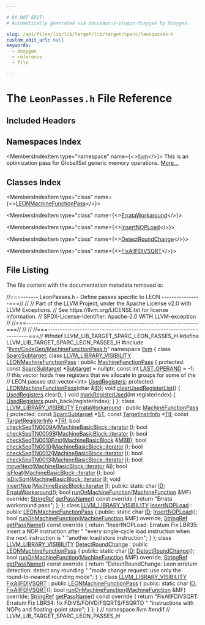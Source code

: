 ```yaml
---

# DO NOT EDIT!
# Automatically generated via docusaurus-plugin-doxygen by Doxygen.

slug: /api/files/lib/lib/target/lib/target/sparc/leonpasses-h
custom_edit_url: null
keywords:
  - doxygen
  - reference
  - file

---
```





# The `LeonPasses.h` File Reference

<DoxygenPage pluginConfig={pluginConfig}>



## Included Headers

<IncludesList>
<IncludesListItem
  filePath="llvm/CodeGen/MachineFunctionPass.h"
  permalink="/docs/api/files/include/include/llvm/include/llvm/codegen/machinefunctionpass-h"
  isLocal="true" />
</IncludesList>

## Namespaces Index

<MembersIndex>

<MembersIndexItem
  type="namespace"
  name={<><a href="/docs/api/namespaces/llvm">llvm</a></>}>
This is an optimization pass for GlobalISel generic memory operations. <a href="/docs/api/namespaces/llvm/#details">More...</a>
</MembersIndexItem>

</MembersIndex>

## Classes Index

<MembersIndex>

<MembersIndexItem
  type="class"
  name={<><a href="/docs/api/classes/llvm/leonmachinefunctionpass">LEONMachineFunctionPass</a></>}>
</MembersIndexItem>

<MembersIndexItem
  type="class"
  name={<><a href="/docs/api/classes/llvm/errataworkaround">ErrataWorkaround</a></>}>
</MembersIndexItem>

<MembersIndexItem
  type="class"
  name={<><a href="/docs/api/classes/llvm/insertnopload">InsertNOPLoad</a></>}>
</MembersIndexItem>

<MembersIndexItem
  type="class"
  name={<><a href="/docs/api/classes/llvm/detectroundchange">DetectRoundChange</a></>}>
</MembersIndexItem>

<MembersIndexItem
  type="class"
  name={<><a href="/docs/api/classes/llvm/fixallfdivsqrt">FixAllFDIVSQRT</a></>}>
</MembersIndexItem>

</MembersIndex>


## File Listing

The file content with the documentation metadata removed is:

<ProgramListing>

<Link id="l00001" /><CodeLine lineNumber="1"><Highlight kind="comment">//===------- LeonPasses.h - Define passes specific to LEON ----------------===//</Highlight><Highlight kind="normal"></Highlight></CodeLine>
<Link id="l00002" /><CodeLine lineNumber="2"><Highlight kind="normal"></Highlight><Highlight kind="comment">//</Highlight><Highlight kind="normal"></Highlight></CodeLine>
<Link id="l00003" /><CodeLine lineNumber="3"><Highlight kind="normal"></Highlight><Highlight kind="comment">// Part of the LLVM Project, under the Apache License v2.0 with LLVM Exceptions.</Highlight><Highlight kind="normal"></Highlight></CodeLine>
<Link id="l00004" /><CodeLine lineNumber="4"><Highlight kind="normal"></Highlight><Highlight kind="comment">// See https://llvm.org/LICENSE.txt for license information.</Highlight><Highlight kind="normal"></Highlight></CodeLine>
<Link id="l00005" /><CodeLine lineNumber="5"><Highlight kind="normal"></Highlight><Highlight kind="comment">// SPDX-License-Identifier: Apache-2.0 WITH LLVM-exception</Highlight><Highlight kind="normal"></Highlight></CodeLine>
<Link id="l00006" /><CodeLine lineNumber="6"><Highlight kind="normal"></Highlight><Highlight kind="comment">//</Highlight><Highlight kind="normal"></Highlight></CodeLine>
<Link id="l00007" /><CodeLine lineNumber="7"><Highlight kind="normal"></Highlight><Highlight kind="comment">//===----------------------------------------------------------------------===//</Highlight><Highlight kind="normal"></Highlight></CodeLine>
<Link id="l00008" /><CodeLine lineNumber="8"><Highlight kind="normal"></Highlight><Highlight kind="comment">//</Highlight><Highlight kind="normal"></Highlight></CodeLine>
<Link id="l00009" /><CodeLine lineNumber="9"><Highlight kind="normal"></Highlight><Highlight kind="comment">//</Highlight><Highlight kind="normal"></Highlight></CodeLine>
<Link id="l00010" /><CodeLine lineNumber="10"><Highlight kind="normal"></Highlight><Highlight kind="comment">//===----------------------------------------------------------------------===//</Highlight><Highlight kind="normal"></Highlight></CodeLine>
<Link id="l00011" /><CodeLine lineNumber="11"><Highlight kind="normal"></Highlight></CodeLine>
<Link id="l00012" /><CodeLine lineNumber="12"><Highlight kind="normal"></Highlight><Highlight kind="preprocessor">#ifndef LLVM&#95;LIB&#95;TARGET&#95;SPARC&#95;LEON&#95;PASSES&#95;H</Highlight><Highlight kind="normal"></Highlight></CodeLine>
<Link id="l00013" /><CodeLine lineNumber="13"><Highlight kind="normal"></Highlight><Highlight kind="preprocessor">#define LLVM&#95;LIB&#95;TARGET&#95;SPARC&#95;LEON&#95;PASSES&#95;H</Highlight><Highlight kind="normal"></Highlight></CodeLine>
<Link id="l00014" /><CodeLine lineNumber="14"><Highlight kind="normal"></Highlight></CodeLine>
<Link id="l00015" /><CodeLine lineNumber="15"><Highlight kind="normal"></Highlight><Highlight kind="preprocessor">#include &quot;<a href="/docs/api/files/include/include/llvm/include/llvm/codegen/machinefunctionpass-h">llvm/CodeGen/MachineFunctionPass.h</a>&quot;</Highlight><Highlight kind="normal"></Highlight></CodeLine>
<Link id="l00016" /><CodeLine lineNumber="16"><Highlight kind="normal"></Highlight></CodeLine>
<Link id="l00017" /><CodeLine lineNumber="17"><Highlight kind="normal"></Highlight><Highlight kind="keyword">namespace </Highlight><Highlight kind="normal"><a href="/docs/api/namespaces/llvm">llvm</a> &#123;</Highlight></CodeLine>
<Link id="l00018" /><CodeLine lineNumber="18"><Highlight kind="normal"></Highlight><Highlight kind="keyword">class </Highlight><Highlight kind="normal"><a href="/docs/api/classes/llvm/sparcsubtarget">SparcSubtarget</a>;</Highlight></CodeLine>
<Link id="l00019" /><CodeLine lineNumber="19"><Highlight kind="normal"></Highlight></CodeLine>
<Link id="l00020" /><CodeLine lineNumber="20" lineLink="/docs/api/classes/llvm/leonmachinefunctionpass"><Highlight kind="normal"></Highlight><Highlight kind="keyword">class </Highlight><Highlight kind="normal"><a href="/docs/api/files/include/include/llvm/include/llvm/support/compiler-h/#a662e21bcce5c9c71b6cc511fa04f900f">LLVM&#95;LIBRARY&#95;VISIBILITY</a> <a href="/docs/api/classes/llvm/leonmachinefunctionpass/#a0cb620960343d39cbcd224c88b751063">LEONMachineFunctionPass</a></Highlight></CodeLine>
<Link id="l00021" /><CodeLine lineNumber="21"><Highlight kind="normal">    : </Highlight><Highlight kind="keyword">public</Highlight><Highlight kind="normal"> <a href="/docs/api/classes/llvm/machinefunctionpass/#a29c81d2386f4a727c6d33413807530c8">MachineFunctionPass</a> &#123;</Highlight></CodeLine>
<Link id="l00022" /><CodeLine lineNumber="22"><Highlight kind="normal"></Highlight><Highlight kind="keyword">protected</Highlight><Highlight kind="normal">:</Highlight></CodeLine>
<Link id="l00023" /><CodeLine lineNumber="23" lineLink="/docs/api/classes/llvm/leonmachinefunctionpass/#a2012a7a7d3345330d14a62ce408ff2a6"><Highlight kind="normal">  </Highlight><Highlight kind="keyword">const</Highlight><Highlight kind="normal"> <a href="/docs/api/classes/llvm/sparcsubtarget">SparcSubtarget</a> &#42;<a href="/docs/api/classes/llvm/leonmachinefunctionpass/#a2012a7a7d3345330d14a62ce408ff2a6">Subtarget</a> = </Highlight><Highlight kind="keyword">nullptr</Highlight><Highlight kind="normal">;</Highlight></CodeLine>
<Link id="l00024" /><CodeLine lineNumber="24" lineLink="/docs/api/classes/llvm/leonmachinefunctionpass/#a2938d510eaa87e13c115f18c3b1bb3c3"><Highlight kind="normal">  </Highlight><Highlight kind="keyword">const</Highlight><Highlight kind="normal"> </Highlight><Highlight kind="keywordtype">int</Highlight><Highlight kind="normal"> <a href="/docs/api/classes/llvm/leonmachinefunctionpass/#a2938d510eaa87e13c115f18c3b1bb3c3">LAST&#95;OPERAND</a> = -1;</Highlight></CodeLine>
<Link id="l00025" /><CodeLine lineNumber="25"><Highlight kind="normal"></Highlight></CodeLine>
<Link id="l00026" /><CodeLine lineNumber="26"><Highlight kind="normal">  </Highlight><Highlight kind="comment">// this vector holds free registers that we allocate in groups for some of the</Highlight><Highlight kind="normal"></Highlight></CodeLine>
<Link id="l00027" /><CodeLine lineNumber="27"><Highlight kind="normal">  </Highlight><Highlight kind="comment">// LEON passes</Highlight><Highlight kind="normal"></Highlight></CodeLine>
<Link id="l00028" /><CodeLine lineNumber="28" lineLink="/docs/api/classes/llvm/leonmachinefunctionpass/#a9b46370841022b4752490914d2f3a339"><Highlight kind="normal">  std::vector&lt;int&gt; <a href="/docs/api/classes/llvm/leonmachinefunctionpass/#a9b46370841022b4752490914d2f3a339">UsedRegisters</a>;</Highlight></CodeLine>
<Link id="l00029" /><CodeLine lineNumber="29"><Highlight kind="normal"></Highlight></CodeLine>
<Link id="l00030" /><CodeLine lineNumber="30"><Highlight kind="normal"></Highlight><Highlight kind="keyword">protected</Highlight><Highlight kind="normal">:</Highlight></CodeLine>
<Link id="l00031" /><CodeLine lineNumber="31"><Highlight kind="normal">  <a href="/docs/api/classes/llvm/leonmachinefunctionpass/#a0cb620960343d39cbcd224c88b751063">LEONMachineFunctionPass</a>(</Highlight><Highlight kind="keywordtype">char</Highlight><Highlight kind="normal"> &amp;<a href="/docs/api/namespaces/llvm/callingconv/#abdf8cf606905c10634e831390981b0ed">ID</a>);</Highlight></CodeLine>
<Link id="l00032" /><CodeLine lineNumber="32"><Highlight kind="normal"></Highlight></CodeLine>
<Link id="l00033" /><CodeLine lineNumber="33" lineLink="/docs/api/classes/llvm/leonmachinefunctionpass/#a84d1253595804f24e31a37e515e4ce0f"><Highlight kind="normal">  </Highlight><Highlight kind="keywordtype">void</Highlight><Highlight kind="normal"> <a href="/docs/api/classes/llvm/leonmachinefunctionpass/#a84d1253595804f24e31a37e515e4ce0f">clearUsedRegisterList</a>() &#123; <a href="/docs/api/classes/llvm/leonmachinefunctionpass/#a9b46370841022b4752490914d2f3a339">UsedRegisters</a>.clear(); &#125;</Highlight></CodeLine>
<Link id="l00034" /><CodeLine lineNumber="34"><Highlight kind="normal"></Highlight></CodeLine>
<Link id="l00035" /><CodeLine lineNumber="35" lineLink="/docs/api/classes/llvm/leonmachinefunctionpass/#a7dd47a9f8d9cd8980cf243066171a7c8"><Highlight kind="normal">  </Highlight><Highlight kind="keywordtype">void</Highlight><Highlight kind="normal"> <a href="/docs/api/classes/llvm/leonmachinefunctionpass/#a7dd47a9f8d9cd8980cf243066171a7c8">markRegisterUsed</a>(</Highlight><Highlight kind="keywordtype">int</Highlight><Highlight kind="normal"> registerIndex) &#123;</Highlight></CodeLine>
<Link id="l00036" /><CodeLine lineNumber="36"><Highlight kind="normal">    <a href="/docs/api/classes/llvm/leonmachinefunctionpass/#a9b46370841022b4752490914d2f3a339">UsedRegisters</a>.push&#95;back(registerIndex);</Highlight></CodeLine>
<Link id="l00037" /><CodeLine lineNumber="37"><Highlight kind="normal">  &#125;</Highlight></CodeLine>
<Link id="l00038" /><CodeLine lineNumber="38"><Highlight kind="normal">&#125;;</Highlight></CodeLine>
<Link id="l00039" /><CodeLine lineNumber="39"><Highlight kind="normal"></Highlight></CodeLine>
<Link id="l00040" /><CodeLine lineNumber="40" lineLink="/docs/api/classes/llvm/errataworkaround"><Highlight kind="normal"></Highlight><Highlight kind="keyword">class </Highlight><Highlight kind="normal"><a href="/docs/api/files/include/include/llvm/include/llvm/support/compiler-h/#a662e21bcce5c9c71b6cc511fa04f900f">LLVM&#95;LIBRARY&#95;VISIBILITY</a> <a href="/docs/api/classes/llvm/errataworkaround/#a2908eea7212c17ca4b6c800950454830">ErrataWorkaround</a> : </Highlight><Highlight kind="keyword">public</Highlight><Highlight kind="normal"> <a href="/docs/api/classes/llvm/machinefunctionpass/#a29c81d2386f4a727c6d33413807530c8">MachineFunctionPass</a> &#123;</Highlight></CodeLine>
<Link id="l00041" /><CodeLine lineNumber="41"><Highlight kind="normal"></Highlight><Highlight kind="keyword">protected</Highlight><Highlight kind="normal">:</Highlight></CodeLine>
<Link id="l00042" /><CodeLine lineNumber="42" lineLink="/docs/api/classes/llvm/errataworkaround/#a66a2d01629c4c642a3291a213779697c"><Highlight kind="normal">  </Highlight><Highlight kind="keyword">const</Highlight><Highlight kind="normal"> <a href="/docs/api/classes/llvm/sparcsubtarget">SparcSubtarget</a> &#42;<a href="/docs/api/classes/llvm/errataworkaround/#a66a2d01629c4c642a3291a213779697c">ST</a>;</Highlight></CodeLine>
<Link id="l00043" /><CodeLine lineNumber="43" lineLink="/docs/api/classes/llvm/errataworkaround/#aa8bb3ad34689e6e1d466f9b53efeb414"><Highlight kind="normal">  </Highlight><Highlight kind="keyword">const</Highlight><Highlight kind="normal"> <a href="/docs/api/classes/llvm/targetinstrinfo">TargetInstrInfo</a> &#42;<a href="/docs/api/classes/llvm/errataworkaround/#aa8bb3ad34689e6e1d466f9b53efeb414">TII</a>;</Highlight></CodeLine>
<Link id="l00044" /><CodeLine lineNumber="44" lineLink="/docs/api/classes/llvm/errataworkaround/#aebf23f17abe8eb6870c9c736b236e48b"><Highlight kind="normal">  </Highlight><Highlight kind="keyword">const</Highlight><Highlight kind="normal"> <a href="/docs/api/classes/llvm/targetregisterinfo">TargetRegisterInfo</a> &#42;<a href="/docs/api/classes/llvm/errataworkaround/#aebf23f17abe8eb6870c9c736b236e48b">TRI</a>;</Highlight></CodeLine>
<Link id="l00045" /><CodeLine lineNumber="45"><Highlight kind="normal"></Highlight></CodeLine>
<Link id="l00046" /><CodeLine lineNumber="46"><Highlight kind="normal">  </Highlight><Highlight kind="keywordtype">bool</Highlight><Highlight kind="normal"> <a href="/docs/api/classes/llvm/errataworkaround/#a05e62770db6a3675506a910c798f80d0">checkSeqTN0009A</a>(<a href="/docs/api/classes/llvm/machinebasicblock/#ae34c996b58df9b9ce6695a0c8b70c533">MachineBasicBlock::iterator</a> <a href="/docs/api/files/lib/lib/support/md5-cpp/#ac0eafdc9ee161b71e7af98af736952fd">I</a>);</Highlight></CodeLine>
<Link id="l00047" /><CodeLine lineNumber="47"><Highlight kind="normal">  </Highlight><Highlight kind="keywordtype">bool</Highlight><Highlight kind="normal"> <a href="/docs/api/classes/llvm/errataworkaround/#aa71e2734650c780bb839f0c283affecc">checkSeqTN0009B</a>(<a href="/docs/api/classes/llvm/machinebasicblock/#ae34c996b58df9b9ce6695a0c8b70c533">MachineBasicBlock::iterator</a> <a href="/docs/api/files/lib/lib/support/md5-cpp/#ac0eafdc9ee161b71e7af98af736952fd">I</a>);</Highlight></CodeLine>
<Link id="l00048" /><CodeLine lineNumber="48"><Highlight kind="normal">  </Highlight><Highlight kind="keywordtype">bool</Highlight><Highlight kind="normal"> <a href="/docs/api/classes/llvm/errataworkaround/#a314af006499e848836367f2e019009c8">checkSeqTN0010First</a>(<a href="/docs/api/classes/llvm/machinebasicblock">MachineBasicBlock</a> &amp;<a href="/docs/api/files/lib/lib/target/lib/target/arm/armslshardening-cpp/#a5958512eae2979bd2eb383977996a600">MBB</a>);</Highlight></CodeLine>
<Link id="l00049" /><CodeLine lineNumber="49"><Highlight kind="normal">  </Highlight><Highlight kind="keywordtype">bool</Highlight><Highlight kind="normal"> <a href="/docs/api/classes/llvm/errataworkaround/#a9ca7d3c709feb89bb21527a0b439c6ad">checkSeqTN0010</a>(<a href="/docs/api/classes/llvm/machinebasicblock/#ae34c996b58df9b9ce6695a0c8b70c533">MachineBasicBlock::iterator</a> <a href="/docs/api/files/lib/lib/support/md5-cpp/#ac0eafdc9ee161b71e7af98af736952fd">I</a>);</Highlight></CodeLine>
<Link id="l00050" /><CodeLine lineNumber="50"><Highlight kind="normal">  </Highlight><Highlight kind="keywordtype">bool</Highlight><Highlight kind="normal"> <a href="/docs/api/classes/llvm/errataworkaround/#a97e744d4954c2bbf1ebf01f00ff11b42">checkSeqTN0012</a>(<a href="/docs/api/classes/llvm/machinebasicblock/#ae34c996b58df9b9ce6695a0c8b70c533">MachineBasicBlock::iterator</a> <a href="/docs/api/files/lib/lib/support/md5-cpp/#ac0eafdc9ee161b71e7af98af736952fd">I</a>);</Highlight></CodeLine>
<Link id="l00051" /><CodeLine lineNumber="51"><Highlight kind="normal">  </Highlight><Highlight kind="keywordtype">bool</Highlight><Highlight kind="normal"> <a href="/docs/api/classes/llvm/errataworkaround/#a0f8cf9161e0574d4b2a6cdc426c77f8b">checkSeqTN0013</a>(<a href="/docs/api/classes/llvm/machinebasicblock/#ae34c996b58df9b9ce6695a0c8b70c533">MachineBasicBlock::iterator</a> <a href="/docs/api/files/lib/lib/support/md5-cpp/#ac0eafdc9ee161b71e7af98af736952fd">I</a>);</Highlight></CodeLine>
<Link id="l00052" /><CodeLine lineNumber="52"><Highlight kind="normal"></Highlight></CodeLine>
<Link id="l00053" /><CodeLine lineNumber="53" lineLink="/docs/api/classes/llvm/errataworkaround/#a58a823149834fff3beef75c63118bf4f"><Highlight kind="normal">  </Highlight><Highlight kind="keywordtype">bool</Highlight><Highlight kind="normal"> <a href="/docs/api/classes/llvm/errataworkaround/#a58a823149834fff3beef75c63118bf4f">moveNext</a>(<a href="/docs/api/classes/llvm/machinebasicblock/#ae34c996b58df9b9ce6695a0c8b70c533">MachineBasicBlock::iterator</a> &amp;<a href="/docs/api/files/lib/lib/support/md5-cpp/#ac0eafdc9ee161b71e7af98af736952fd">I</a>);</Highlight></CodeLine>
<Link id="l00054" /><CodeLine lineNumber="54"><Highlight kind="normal">  </Highlight><Highlight kind="keywordtype">bool</Highlight><Highlight kind="normal"> <a href="/docs/api/classes/llvm/errataworkaround/#ac8738858a999b4637a7b240e352fdcbd">isFloat</a>(<a href="/docs/api/classes/llvm/machinebasicblock/#ae34c996b58df9b9ce6695a0c8b70c533">MachineBasicBlock::iterator</a> <a href="/docs/api/files/lib/lib/support/md5-cpp/#ac0eafdc9ee161b71e7af98af736952fd">I</a>);</Highlight></CodeLine>
<Link id="l00055" /><CodeLine lineNumber="55"><Highlight kind="normal">  </Highlight><Highlight kind="keywordtype">bool</Highlight><Highlight kind="normal"> <a href="/docs/api/classes/llvm/errataworkaround/#ac03a1a4dea948842747cf89a23ba924e">isDivSqrt</a>(<a href="/docs/api/classes/llvm/machinebasicblock/#ae34c996b58df9b9ce6695a0c8b70c533">MachineBasicBlock::iterator</a> <a href="/docs/api/files/lib/lib/support/md5-cpp/#ac0eafdc9ee161b71e7af98af736952fd">I</a>);</Highlight></CodeLine>
<Link id="l00056" /><CodeLine lineNumber="56"><Highlight kind="normal">  </Highlight><Highlight kind="keywordtype">void</Highlight><Highlight kind="normal"> <a href="/docs/api/classes/llvm/errataworkaround/#af3fce5469fc01e656a21b18e289958a9">insertNop</a>(<a href="/docs/api/classes/llvm/machinebasicblock/#ae34c996b58df9b9ce6695a0c8b70c533">MachineBasicBlock::iterator</a> <a href="/docs/api/files/lib/lib/support/md5-cpp/#ac0eafdc9ee161b71e7af98af736952fd">I</a>);</Highlight></CodeLine>
<Link id="l00057" /><CodeLine lineNumber="57"><Highlight kind="normal"></Highlight></CodeLine>
<Link id="l00058" /><CodeLine lineNumber="58"><Highlight kind="normal"></Highlight><Highlight kind="keyword">public</Highlight><Highlight kind="normal">:</Highlight></CodeLine>
<Link id="l00059" /><CodeLine lineNumber="59" lineLink="/docs/api/classes/llvm/errataworkaround/#add0210f21897610173982bb4b9cc64ba"><Highlight kind="normal">  </Highlight><Highlight kind="keyword">static</Highlight><Highlight kind="normal"> </Highlight><Highlight kind="keywordtype">char</Highlight><Highlight kind="normal"> <a href="/docs/api/classes/llvm/errataworkaround/#add0210f21897610173982bb4b9cc64ba">ID</a>;</Highlight></CodeLine>
<Link id="l00060" /><CodeLine lineNumber="60"><Highlight kind="normal"></Highlight></CodeLine>
<Link id="l00061" /><CodeLine lineNumber="61"><Highlight kind="normal">  <a href="/docs/api/classes/llvm/errataworkaround/#a2908eea7212c17ca4b6c800950454830">ErrataWorkaround</a>();</Highlight></CodeLine>
<Link id="l00062" /><CodeLine lineNumber="62"><Highlight kind="normal">  </Highlight><Highlight kind="keywordtype">bool</Highlight><Highlight kind="normal"> <a href="/docs/api/classes/llvm/errataworkaround/#aca9eaedd88097ce418a1a95e3b39493b">runOnMachineFunction</a>(<a href="/docs/api/classes/llvm/machinefunction">MachineFunction</a> &amp;MF) </Highlight><Highlight kind="keyword">override</Highlight><Highlight kind="normal">;</Highlight></CodeLine>
<Link id="l00063" /><CodeLine lineNumber="63"><Highlight kind="normal"></Highlight></CodeLine>
<Link id="l00064" /><CodeLine lineNumber="64" lineLink="/docs/api/classes/llvm/errataworkaround/#af4b0abc9f3e17480b6d137b54546e674"><Highlight kind="normal">  <a href="/docs/api/classes/llvm/stringref">StringRef</a> <a href="/docs/api/classes/llvm/errataworkaround/#af4b0abc9f3e17480b6d137b54546e674">getPassName</a>()</Highlight><Highlight kind="keyword"> const override </Highlight><Highlight kind="normal">&#123; </Highlight><Highlight kind="keywordflow">return</Highlight><Highlight kind="normal"> </Highlight><Highlight kind="stringliteral">&quot;Errata workaround pass&quot;</Highlight><Highlight kind="normal">; &#125;;</Highlight></CodeLine>
<Link id="l00065" /><CodeLine lineNumber="65"><Highlight kind="normal">&#125;;</Highlight></CodeLine>
<Link id="l00066" /><CodeLine lineNumber="66"><Highlight kind="normal"></Highlight></CodeLine>
<Link id="l00067" /><CodeLine lineNumber="67" lineLink="/docs/api/classes/llvm/insertnopload"><Highlight kind="normal"></Highlight><Highlight kind="keyword">class </Highlight><Highlight kind="normal"><a href="/docs/api/files/include/include/llvm/include/llvm/support/compiler-h/#a662e21bcce5c9c71b6cc511fa04f900f">LLVM&#95;LIBRARY&#95;VISIBILITY</a> <a href="/docs/api/classes/llvm/insertnopload/#a805dbe2c3d21d68b5339c24ac41d01b2">InsertNOPLoad</a> : </Highlight><Highlight kind="keyword">public</Highlight><Highlight kind="normal"> <a href="/docs/api/classes/llvm/leonmachinefunctionpass/#a0cb620960343d39cbcd224c88b751063">LEONMachineFunctionPass</a> &#123;</Highlight></CodeLine>
<Link id="l00068" /><CodeLine lineNumber="68"><Highlight kind="normal"></Highlight><Highlight kind="keyword">public</Highlight><Highlight kind="normal">:</Highlight></CodeLine>
<Link id="l00069" /><CodeLine lineNumber="69" lineLink="/docs/api/classes/llvm/insertnopload/#adc6627e4d97afbc7023e9767822bd16b"><Highlight kind="normal">  </Highlight><Highlight kind="keyword">static</Highlight><Highlight kind="normal"> </Highlight><Highlight kind="keywordtype">char</Highlight><Highlight kind="normal"> <a href="/docs/api/classes/llvm/insertnopload/#adc6627e4d97afbc7023e9767822bd16b">ID</a>;</Highlight></CodeLine>
<Link id="l00070" /><CodeLine lineNumber="70"><Highlight kind="normal"></Highlight></CodeLine>
<Link id="l00071" /><CodeLine lineNumber="71"><Highlight kind="normal">  <a href="/docs/api/classes/llvm/insertnopload/#a805dbe2c3d21d68b5339c24ac41d01b2">InsertNOPLoad</a>();</Highlight></CodeLine>
<Link id="l00072" /><CodeLine lineNumber="72"><Highlight kind="normal">  </Highlight><Highlight kind="keywordtype">bool</Highlight><Highlight kind="normal"> <a href="/docs/api/classes/llvm/insertnopload/#a161f0ed9487592d33f9a29e1c7084eb4">runOnMachineFunction</a>(<a href="/docs/api/classes/llvm/machinefunction">MachineFunction</a> &amp;MF) </Highlight><Highlight kind="keyword">override</Highlight><Highlight kind="normal">;</Highlight></CodeLine>
<Link id="l00073" /><CodeLine lineNumber="73"><Highlight kind="normal"></Highlight></CodeLine>
<Link id="l00074" /><CodeLine lineNumber="74" lineLink="/docs/api/classes/llvm/insertnopload/#a131a09d59ce3984188f2a919cc1b159e"><Highlight kind="normal">  <a href="/docs/api/classes/llvm/stringref">StringRef</a> <a href="/docs/api/classes/llvm/insertnopload/#a131a09d59ce3984188f2a919cc1b159e">getPassName</a>()</Highlight><Highlight kind="keyword"> const override </Highlight><Highlight kind="normal">&#123;</Highlight></CodeLine>
<Link id="l00075" /><CodeLine lineNumber="75"><Highlight kind="normal">    </Highlight><Highlight kind="keywordflow">return</Highlight><Highlight kind="normal"> </Highlight><Highlight kind="stringliteral">&quot;InsertNOPLoad: Erratum Fix LBR35: insert a NOP instruction after &quot;</Highlight><Highlight kind="normal"></Highlight></CodeLine>
<Link id="l00076" /><CodeLine lineNumber="76"><Highlight kind="normal">           </Highlight><Highlight kind="stringliteral">&quot;every single-cycle load instruction when the next instruction is &quot;</Highlight><Highlight kind="normal"></Highlight></CodeLine>
<Link id="l00077" /><CodeLine lineNumber="77"><Highlight kind="normal">           </Highlight><Highlight kind="stringliteral">&quot;another load/store instruction&quot;</Highlight><Highlight kind="normal">;</Highlight></CodeLine>
<Link id="l00078" /><CodeLine lineNumber="78"><Highlight kind="normal">  &#125;</Highlight></CodeLine>
<Link id="l00079" /><CodeLine lineNumber="79"><Highlight kind="normal">&#125;;</Highlight></CodeLine>
<Link id="l00080" /><CodeLine lineNumber="80"><Highlight kind="normal"></Highlight></CodeLine>
<Link id="l00081" /><CodeLine lineNumber="81" lineLink="/docs/api/classes/llvm/detectroundchange"><Highlight kind="normal"></Highlight><Highlight kind="keyword">class </Highlight><Highlight kind="normal"><a href="/docs/api/files/include/include/llvm/include/llvm/support/compiler-h/#a662e21bcce5c9c71b6cc511fa04f900f">LLVM&#95;LIBRARY&#95;VISIBILITY</a> <a href="/docs/api/classes/llvm/detectroundchange/#a37c0e82772a83dbbcf65c3b44bad3901">DetectRoundChange</a></Highlight></CodeLine>
<Link id="l00082" /><CodeLine lineNumber="82"><Highlight kind="normal">    : </Highlight><Highlight kind="keyword">public</Highlight><Highlight kind="normal"> <a href="/docs/api/classes/llvm/leonmachinefunctionpass/#a0cb620960343d39cbcd224c88b751063">LEONMachineFunctionPass</a> &#123;</Highlight></CodeLine>
<Link id="l00083" /><CodeLine lineNumber="83"><Highlight kind="normal"></Highlight><Highlight kind="keyword">public</Highlight><Highlight kind="normal">:</Highlight></CodeLine>
<Link id="l00084" /><CodeLine lineNumber="84" lineLink="/docs/api/classes/llvm/detectroundchange/#ad8dc0f126731b862d84d05c20a09a7ac"><Highlight kind="normal">  </Highlight><Highlight kind="keyword">static</Highlight><Highlight kind="normal"> </Highlight><Highlight kind="keywordtype">char</Highlight><Highlight kind="normal"> <a href="/docs/api/classes/llvm/detectroundchange/#ad8dc0f126731b862d84d05c20a09a7ac">ID</a>;</Highlight></CodeLine>
<Link id="l00085" /><CodeLine lineNumber="85"><Highlight kind="normal"></Highlight></CodeLine>
<Link id="l00086" /><CodeLine lineNumber="86"><Highlight kind="normal">  <a href="/docs/api/classes/llvm/detectroundchange/#a37c0e82772a83dbbcf65c3b44bad3901">DetectRoundChange</a>();</Highlight></CodeLine>
<Link id="l00087" /><CodeLine lineNumber="87"><Highlight kind="normal">  </Highlight><Highlight kind="keywordtype">bool</Highlight><Highlight kind="normal"> <a href="/docs/api/classes/llvm/detectroundchange/#a23677a404e91b3491d158fb8b0ea3f49">runOnMachineFunction</a>(<a href="/docs/api/classes/llvm/machinefunction">MachineFunction</a> &amp;MF) </Highlight><Highlight kind="keyword">override</Highlight><Highlight kind="normal">;</Highlight></CodeLine>
<Link id="l00088" /><CodeLine lineNumber="88"><Highlight kind="normal"></Highlight></CodeLine>
<Link id="l00089" /><CodeLine lineNumber="89" lineLink="/docs/api/classes/llvm/detectroundchange/#afc70f34fe155edd538b3fbff01b5970a"><Highlight kind="normal">  <a href="/docs/api/classes/llvm/stringref">StringRef</a> <a href="/docs/api/classes/llvm/detectroundchange/#afc70f34fe155edd538b3fbff01b5970a">getPassName</a>()</Highlight><Highlight kind="keyword"> const override </Highlight><Highlight kind="normal">&#123;</Highlight></CodeLine>
<Link id="l00090" /><CodeLine lineNumber="90"><Highlight kind="normal">    </Highlight><Highlight kind="keywordflow">return</Highlight><Highlight kind="normal"> </Highlight><Highlight kind="stringliteral">&quot;DetectRoundChange: Leon erratum detection: detect any rounding &quot;</Highlight><Highlight kind="normal"></Highlight></CodeLine>
<Link id="l00091" /><CodeLine lineNumber="91"><Highlight kind="normal">           </Highlight><Highlight kind="stringliteral">&quot;mode change request: use only the round-to-nearest rounding mode&quot;</Highlight><Highlight kind="normal">;</Highlight></CodeLine>
<Link id="l00092" /><CodeLine lineNumber="92"><Highlight kind="normal">  &#125;</Highlight></CodeLine>
<Link id="l00093" /><CodeLine lineNumber="93"><Highlight kind="normal">&#125;;</Highlight></CodeLine>
<Link id="l00094" /><CodeLine lineNumber="94"><Highlight kind="normal"></Highlight></CodeLine>
<Link id="l00095" /><CodeLine lineNumber="95" lineLink="/docs/api/classes/llvm/fixallfdivsqrt"><Highlight kind="normal"></Highlight><Highlight kind="keyword">class </Highlight><Highlight kind="normal"><a href="/docs/api/files/include/include/llvm/include/llvm/support/compiler-h/#a662e21bcce5c9c71b6cc511fa04f900f">LLVM&#95;LIBRARY&#95;VISIBILITY</a> <a href="/docs/api/classes/llvm/fixallfdivsqrt/#a61d73168ab07fd1f5674a374971a1ceb">FixAllFDIVSQRT</a> : </Highlight><Highlight kind="keyword">public</Highlight><Highlight kind="normal"> <a href="/docs/api/classes/llvm/leonmachinefunctionpass/#a0cb620960343d39cbcd224c88b751063">LEONMachineFunctionPass</a> &#123;</Highlight></CodeLine>
<Link id="l00096" /><CodeLine lineNumber="96"><Highlight kind="normal"></Highlight><Highlight kind="keyword">public</Highlight><Highlight kind="normal">:</Highlight></CodeLine>
<Link id="l00097" /><CodeLine lineNumber="97" lineLink="/docs/api/classes/llvm/fixallfdivsqrt/#a575393a046882d16e9c650c9928e1117"><Highlight kind="normal">  </Highlight><Highlight kind="keyword">static</Highlight><Highlight kind="normal"> </Highlight><Highlight kind="keywordtype">char</Highlight><Highlight kind="normal"> <a href="/docs/api/classes/llvm/fixallfdivsqrt/#a575393a046882d16e9c650c9928e1117">ID</a>;</Highlight></CodeLine>
<Link id="l00098" /><CodeLine lineNumber="98"><Highlight kind="normal"></Highlight></CodeLine>
<Link id="l00099" /><CodeLine lineNumber="99"><Highlight kind="normal">  <a href="/docs/api/classes/llvm/fixallfdivsqrt/#a61d73168ab07fd1f5674a374971a1ceb">FixAllFDIVSQRT</a>();</Highlight></CodeLine>
<Link id="l00100" /><CodeLine lineNumber="100"><Highlight kind="normal">  </Highlight><Highlight kind="keywordtype">bool</Highlight><Highlight kind="normal"> <a href="/docs/api/classes/llvm/fixallfdivsqrt/#a36f53f053045c04a3a3f4444f2d75d99">runOnMachineFunction</a>(<a href="/docs/api/classes/llvm/machinefunction">MachineFunction</a> &amp;MF) </Highlight><Highlight kind="keyword">override</Highlight><Highlight kind="normal">;</Highlight></CodeLine>
<Link id="l00101" /><CodeLine lineNumber="101"><Highlight kind="normal"></Highlight></CodeLine>
<Link id="l00102" /><CodeLine lineNumber="102" lineLink="/docs/api/classes/llvm/fixallfdivsqrt/#aa29bd91343f2bdedb2f21e15a0b5ada7"><Highlight kind="normal">  <a href="/docs/api/classes/llvm/stringref">StringRef</a> <a href="/docs/api/classes/llvm/fixallfdivsqrt/#aa29bd91343f2bdedb2f21e15a0b5ada7">getPassName</a>()</Highlight><Highlight kind="keyword"> const override </Highlight><Highlight kind="normal">&#123;</Highlight></CodeLine>
<Link id="l00103" /><CodeLine lineNumber="103"><Highlight kind="normal">    </Highlight><Highlight kind="keywordflow">return</Highlight><Highlight kind="normal"> </Highlight><Highlight kind="stringliteral">&quot;FixAllFDIVSQRT: Erratum Fix LBR34: fix FDIVS/FDIVD/FSQRTS/FSQRTD &quot;</Highlight><Highlight kind="normal"></Highlight></CodeLine>
<Link id="l00104" /><CodeLine lineNumber="104"><Highlight kind="normal">           </Highlight><Highlight kind="stringliteral">&quot;instructions with NOPs and floating-point store&quot;</Highlight><Highlight kind="normal">;</Highlight></CodeLine>
<Link id="l00105" /><CodeLine lineNumber="105"><Highlight kind="normal">  &#125;</Highlight></CodeLine>
<Link id="l00106" /><CodeLine lineNumber="106"><Highlight kind="normal">&#125;;</Highlight></CodeLine>
<Link id="l00107" /><CodeLine lineNumber="107"><Highlight kind="normal">&#125; </Highlight><Highlight kind="comment">// namespace llvm</Highlight><Highlight kind="normal"></Highlight></CodeLine>
<Link id="l00108" /><CodeLine lineNumber="108"><Highlight kind="normal"></Highlight></CodeLine>
<Link id="l00109" /><CodeLine lineNumber="109"><Highlight kind="normal"></Highlight><Highlight kind="preprocessor">#endif </Highlight><Highlight kind="comment">// LLVM&#95;LIB&#95;TARGET&#95;SPARC&#95;LEON&#95;PASSES&#95;H</Highlight><Highlight kind="normal"></Highlight></CodeLine>

</ProgramListing>

</DoxygenPage>
